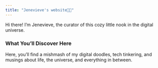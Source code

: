 ```yaml
---
title: "Jenevieve's website🧸🍓️"
---
```


Hi there! I'm Jenevieve, the curator of this cozy little nook in the digital universe.

### What You'll Discover Here

Here, you'll find a mishmash of my digital doodles, tech tinkering, and musings about life, the universe, and everything in between.
